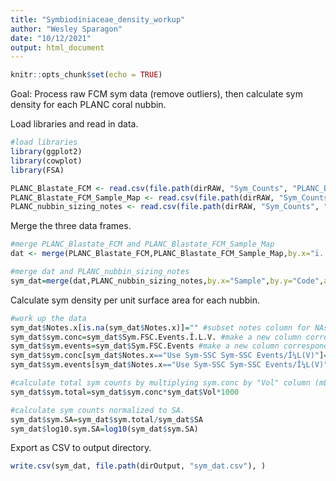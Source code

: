 ```yaml
---
title: "Symbiodiniaceae_density_workup"
author: "Wesley Sparagon"
date: "10/12/2021"
output: html_document
---
```


```r
knitr::opts_chunk$set(echo = TRUE)
```

Goal: Process raw FCM sym data (remove outliers), then calculate sym density for each PLANC coral nubbin.

Load libraries and read in data.

```r
#load libraries
library(ggplot2)
library(cowplot)
library(FSA)

PLANC_Blastate_FCM <- read.csv(file.path(dirRAW, "Sym_Counts", "PLANC_Blastate_FCM.csv"), ) #load the raw FCM data
PLANC_Blastate_FCM_Sample_Map <- read.csv(file.path(dirRAW, "Sym_Counts", "PLANC_Blastate_FCM_Sample_Map.csv"), ) #load the FCM sample map data
PLANC_nubbin_sizing_notes <- read.csv(file.path(dirRAW, "Sym_Counts", "PLANC_nubbin_sizing_notes.csv"), ) #load the nubbin size notes

```

Merge the three data frames.

```r
#merge PLANC_Blastate_FCM and PLANC_Blastate_FCM_Sample_Map
dat <- merge(PLANC_Blastate_FCM,PLANC_Blastate_FCM_Sample_Map,by.x="ï..Tube.Name.",by.y="Plate_Well")

#merge dat and PLANC_nubbin_sizing_notes
sym_dat=merge(dat,PLANC_nubbin_sizing_notes,by.x="Sample",by.y="Code",all=T)
```

Calculate sym density per unit surface area for each nubbin.

```r
#work up the data
sym_dat$Notes.x[is.na(sym_dat$Notes.x)]="" #subset notes column for NAs and replace with ""
sym_dat$sym.conc=sym_dat$Sym.FSC.Events.Î.L.V. #make a new column corresponding to sym concentration. We will replace FSC concentration values with SSC concentration values in this column
sym_dat$sym.events=sym_dat$Sym.FSC.Events #make a new column corresponding to sym events. We will replace FSC events values with SSC events values in this column
sym_dat$sym.conc[sym_dat$Notes.x=="Use Sym-SSC Sym-SSC Events/Î¼L(V)"]=sym_dat$Sym.SSC.Events.Î.L.V.[sym_dat$Notes.x=="Use Sym-SSC Sym-SSC Events/Î¼L(V)"] #subset the sym.conc column for only values who correspond to the note suggestion to use SSC, and then replace those values with the corresponding SSC concentration.
sym_dat$sym.events[sym_dat$Notes.x=="Use Sym-SSC Sym-SSC Events/Î¼L(V)"]=sym_dat$Sym.SSC.Events[sym_dat$Notes.x=="Use Sym-SSC Sym-SSC Events/Î¼L(V)"] #subset the sym.events column for only values who correspond to the note suggestion to use SSC, and then replace those values with the corresponding SSC events.

#calculate total sym counts by multiplying sym.conc by "Vol" column (mL).
sym_dat$sym.total=sym_dat$sym.conc*sym_dat$Vol*1000

#calculate sym counts normalized to SA.
sym_dat$sym.SA=sym_dat$sym.total/sym_dat$SA
sym_dat$log10.sym.SA=log10(sym_dat$sym.SA)
```

Export as CSV to output directory.

```r
write.csv(sym_dat, file.path(dirOutput, "sym_dat.csv"), )
```

